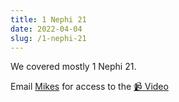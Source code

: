 ```yaml
---
title: 1 Nephi 21
date: 2022-04-04
slug: /1-nephi-21
---
```


We covered mostly 1 Nephi 21.

Email [Mikes](mailto:models.prelims-0d@icloud.com) for access to the [📹 Video](https://www.youtube.com/watch?v=ir2DDq-U0UM)
